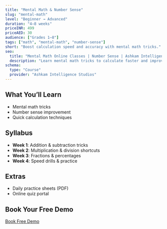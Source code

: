```yaml
---
title: "Mental Math & Number Sense"
slug: "mental-math"
level: "Beginner → Advanced"
duration: "4–8 weeks"
priceINR: 499
priceAED: 30
audience: ["Grades 1–8"]
tags: ["math", "mental-math", "number-sense"]
short: "Boost calculation speed and accuracy with mental math tricks."
seo:
  title: "Mental Math Online Classes | Number Sense | Ashkam Intelligence Studios"
  description: "Learn mental math tricks to calculate faster and improve number sense. Fun and interactive classes for kids. Free demo."
schema:
  type: "Course"
  provider: "Ashkam Intelligence Studios"
---
```


## What You’ll Learn

- Mental math tricks
- Number sense improvement
- Quick calculation techniques

## Syllabus

- **Week 1**: Addition & subtraction tricks
- **Week 2**: Multiplication & division shortcuts
- **Week 3**: Fractions & percentages
- **Week 4**: Speed drills & practice

## Extras

- Daily practice sheets (PDF)
- Online quiz portal

## Book Your Free Demo

[Book Free Demo](#)
